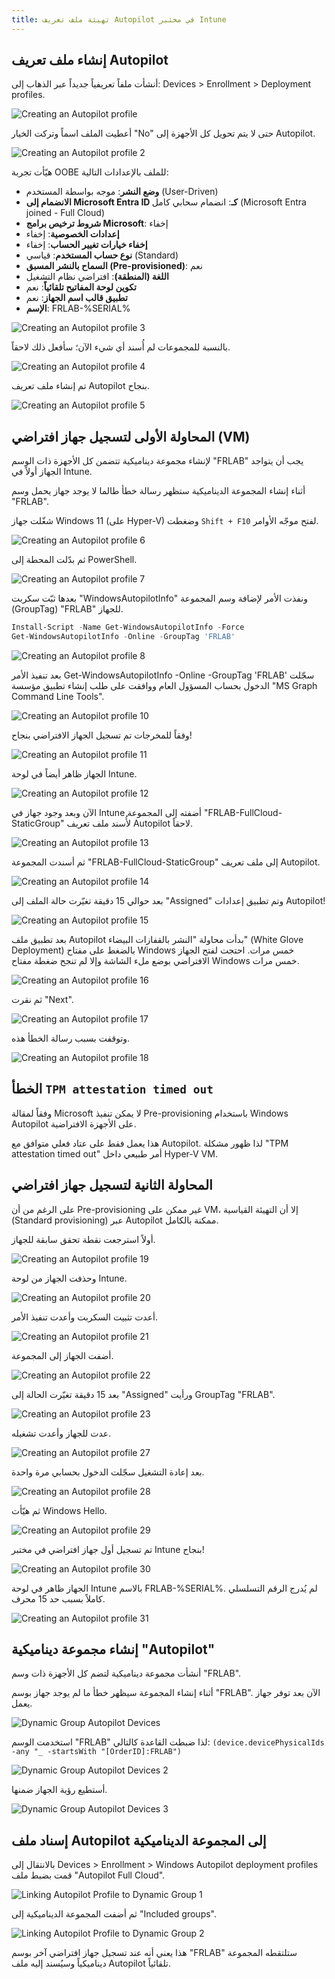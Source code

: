 ```yaml
---  
title: تهيئة ملف تعريف Autopilot في مختبر Intune  
---
```


## إنشاء ملف تعريف Autopilot

أنشأت ملفاً تعريفياً جديداً عبر الذهاب إلى: Devices > Enrollment > Deployment profiles.

![Creating an Autopilot profile](/images/intune/intune-lab/m365-business-premium-tenant-intune-lab-1.png)

أعطيت الملف اسماً وتركت الخيار "No" حتى لا يتم تحويل كل الأجهزة إلى Autopilot.

![Creating an Autopilot profile 2](/images/intune/intune-lab/m365-business-premium-tenant-intune-lab-2.png)

هيّأت تجربة OOBE للملف بالإعدادات التالية:

- **وضع النشر**: موجه بواسطة المستخدم (User-Driven)
- **الانضمام إلى Microsoft Entra ID كـ**: انضمام سحابي كامل (Microsoft Entra joined - Full Cloud)
- **شروط ترخيص برامج Microsoft**: إخفاء
- **إعدادات الخصوصية**: إخفاء
- **إخفاء خيارات تغيير الحساب**: إخفاء
- **نوع حساب المستخدم**: قياسي (Standard)
- **السماح بالنشر المسبق (Pre-provisioned)**: نعم
- **اللغة (المنطقة)**: افتراضي نظام التشغيل
- **تكوين لوحة المفاتيح تلقائياً**: نعم
- **تطبيق قالب اسم الجهاز**: نعم
- **الإسم**: FRLAB-%SERIAL%

![Creating an Autopilot profile 3](/images/intune/intune-lab/m365-business-premium-tenant-intune-lab-3.png)

بالنسبة للمجموعات لم أُسند أي شيء الآن؛ سأفعل ذلك لاحقاً.

![Creating an Autopilot profile 4](/images/intune/intune-lab/m365-business-premium-tenant-intune-lab-4.png)

تم إنشاء ملف تعريف Autopilot بنجاح.

![Creating an Autopilot profile 5](/images/intune/intune-lab/m365-business-premium-tenant-intune-lab-5.png)

## المحاولة الأولى لتسجيل جهاز افتراضي (VM)

لإنشاء مجموعة ديناميكية تتضمن كل الأجهزة ذات الوسم "FRLAB" يجب أن يتواجد الجهاز أولاً في Intune.

<Callout type="warn">
أثناء إنشاء المجموعة الديناميكية ستظهر رسالة خطأ طالما لا يوجد جهاز يحمل وسم "FRLAB".
</Callout>

شغّلت جهاز Windows 11 (على Hyper-V) وضغطت `Shift + F10` لفتح موجّه الأوامر.

![Creating an Autopilot profile 6](/images/intune/intune-lab/m365-business-premium-tenant-intune-lab-6.png)

ثم بدّلت المحطة إلى PowerShell.

![Creating an Autopilot profile 7](/images/intune/intune-lab/m365-business-premium-tenant-intune-lab-7.png)

بعدها ثبّت سكربت "WindowsAutopilotInfo" ونفذت الأمر لإضافة وسم المجموعة (GroupTag) "FRLAB" للجهاز.

```ps1
Install-Script -Name Get-WindowsAutopilotInfo -Force
Get-WindowsAutopilotInfo -Online -GroupTag 'FRLAB'
```
![Creating an Autopilot profile 8](/images/intune/intune-lab/m365-business-premium-tenant-intune-lab-8.png)

بعد تنفيذ الأمر Get-WindowsAutopilotInfo -Online -GroupTag 'FRLAB' سجّلت الدخول بحساب المسؤول العام ووافقت على طلب إنشاء تطبيق مؤسسة "MS Graph Command Line Tools".

![Creating an Autopilot profile 10](/images/intune/intune-lab/m365-business-premium-tenant-intune-lab-10.png)

وفقاً للمخرجات تم تسجيل الجهاز الافتراضي بنجاح!

![Creating an Autopilot profile 11](/images/intune/intune-lab/m365-business-premium-tenant-intune-lab-11.png)

الجهاز ظاهر أيضاً في لوحة Intune.

![Creating an Autopilot profile 12](/images/intune/intune-lab/m365-business-premium-tenant-intune-lab-12.png)

الآن وبعد وجود جهاز في Intune أضفته إلى المجموعة "FRLAB-FullCloud-StaticGroup" لأُسند ملف تعريف Autopilot لاحقاً.

![Creating an Autopilot profile 13](/images/intune/intune-lab/m365-business-premium-tenant-intune-lab-13.png)

ثم أسندت المجموعة "FRLAB-FullCloud-StaticGroup" إلى ملف تعريف Autopilot.

![Creating an Autopilot profile 14](/images/intune/intune-lab/m365-business-premium-tenant-intune-lab-14.png)

بعد حوالي 15 دقيقة تغيّرت حالة الملف إلى "Assigned" وتم تطبيق إعدادات Autopilot!

![Creating an Autopilot profile 15](/images/intune/intune-lab/m365-business-premium-tenant-intune-lab-15.png)

بعد تطبيق ملف Autopilot بدأت محاولة "النشر بالقفازات البيضاء" (White Glove Deployment) بالضغط على مفتاح Windows خمس مرات.
<Callout type="warn">
احتجت لفتح الجهاز الافتراضي بوضع ملء الشاشة وإلا لم تنجح ضغطة مفتاح Windows خمس مرات.
</Callout>

![Creating an Autopilot profile 16](/images/intune/intune-lab/m365-business-premium-tenant-intune-lab-16.png)

ثم نقرت "Next".

![Creating an Autopilot profile 17](/images/intune/intune-lab/m365-business-premium-tenant-intune-lab-17.png)

وتوقفت بسبب رسالة الخطأ هذه.

![Creating an Autopilot profile 18](/images/intune/intune-lab/m365-business-premium-tenant-intune-lab-18.png)

## الخطأ `TPM attestation timed out`

وفقاً لمقالة Microsoft لا يمكن تنفيذ Pre-provisioning باستخدام Windows Autopilot على الأجهزة الافتراضية.

<Callout type="warn">
هذا يعمل فقط على عتاد فعلي متوافق مع Autopilot. لذا ظهور مشكلة "TPM attestation timed out" أمر طبيعي داخل Hyper-V VM.
</Callout>

## المحاولة الثانية لتسجيل جهاز افتراضي

على الرغم من أن Pre-provisioning غير ممكن على VM، إلا أن التهيئة القياسية (Standard provisioning) عبر Autopilot ممكنة بالكامل.

أولاً استرجعت نقطة تحقق سابقة للجهاز.

![Creating an Autopilot profile 19](/images/intune/intune-lab/m365-business-premium-tenant-intune-lab-19.png)

وحذفت الجهاز من لوحة Intune.

![Creating an Autopilot profile 20](/images/intune/intune-lab/m365-business-premium-tenant-intune-lab-20.png)

أعدت تثبيت السكربت وأعدت تنفيذ الأمر.

![Creating an Autopilot profile 21](/images/intune/intune-lab/m365-business-premium-tenant-intune-lab-21.png)

أضفت الجهاز إلى المجموعة.

![Creating an Autopilot profile 22](/images/intune/intune-lab/m365-business-premium-tenant-intune-lab-22.png)

بعد 15 دقيقة تغيّرت الحالة إلى "Assigned" ورأيت GroupTag "FRLAB".

![Creating an Autopilot profile 23](/images/intune/intune-lab/m365-business-premium-tenant-intune-lab-23.png)

عدت للجهاز وأعدت تشغيله.

![Creating an Autopilot profile 27](/images/intune/intune-lab/m365-business-premium-tenant-intune-lab-27.png)

بعد إعادة التشغيل سجّلت الدخول بحسابي مرة واحدة.

![Creating an Autopilot profile 28](/images/intune/intune-lab/m365-business-premium-tenant-intune-lab-28.png)

ثم هيّأت Windows Hello.

![Creating an Autopilot profile 29](/images/intune/intune-lab/m365-business-premium-tenant-intune-lab-29.png)

تم تسجيل أول جهاز افتراضي في مختبر Intune بنجاح!

![Creating an Autopilot profile 30](/images/intune/intune-lab/m365-business-premium-tenant-intune-lab-30.png)

الجهاز ظاهر في لوحة Intune بالاسم FRLAB-%SERIAL%. لم يُدرج الرقم التسلسلي كاملاً بسبب حد 15 محرف.

![Creating an Autopilot profile 31](/images/intune/intune-lab/m365-business-premium-tenant-intune-lab-31.png)

## إنشاء مجموعة ديناميكية "Autopilot"

أنشأت مجموعة ديناميكية لتضم كل الأجهزة ذات وسم "FRLAB".

<Callout type="warn">
أثناء إنشاء المجموعة سيظهر خطأ ما لم يوجد جهاز بوسم "FRLAB". الآن بعد توفر جهاز يعمل.
</Callout>

![Dynamic Group Autopilot Devices](/images/intune/intune-lab/m365-business-premium-tenant-intune-lab-dynamic-group-1.png)

استخدمت الوسم "FRLAB" لذا ضبطت القاعدة كالتالي: `(device.devicePhysicalIds -any "_ -startsWith "[OrderID]:FRLAB")`

![Dynamic Group Autopilot Devices 2](/images/intune/intune-lab/m365-business-premium-tenant-intune-lab-dynamic-group-2.png)

أستطيع رؤية الجهاز ضمنها.

![Dynamic Group Autopilot Devices 3](/images/intune/intune-lab/m365-business-premium-tenant-intune-lab-dynamic-group-3.png)

## إسناد ملف Autopilot إلى المجموعة الديناميكية

بالانتقال إلى Devices > Enrollment > Windows Autopilot deployment profiles قمت بضبط ملف "Autopilot Full Cloud".

![Linking Autopilot Profile to Dynamic Group 1](/images/intune/intune-lab/link-autopilot-full-cloud-to-dynamicgroup-1.png)

ثم أضفت المجموعة الديناميكية إلى "Included groups".

![Linking Autopilot Profile to Dynamic Group 2](/images/intune/intune-lab/link-autopilot-full-cloud-to-dynamicgroup-2.png)

هذا يعني أنه عند تسجيل جهاز افتراضي آخر بوسم "FRLAB" ستلتقطه المجموعة ديناميكياً وسيُسند إليه ملف Autopilot تلقائياً.
